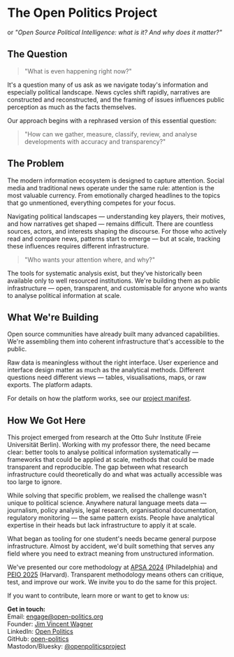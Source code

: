 


# The Open Politics Project

or *"Open Source Political Intelligence: what is it? And why does it matter?"*

## The Question
> "What is even happening right now?"

It's a question many of us ask as we navigate today's information and especially political landscape. News cycles shift rapidly, narratives are constructed and reconstructed, and the framing of issues influences public perception as much as the facts themselves.

Our approach begins with a rephrased version of this essential question:

> "How can we gather, measure, classify, review, and analyse developments with accuracy and transparency?"

## The Problem
The modern information ecosystem is designed to capture attention. Social media and traditional news operate under the same rule: attention is the most valuable currency. From emotionally charged headlines to the topics that go unmentioned, everything competes for your focus.

Navigating political landscapes — understanding key players, their motives, and how narratives get shaped — remains difficult. There are countless sources, actors, and interests shaping the discourse. For those who actively read and compare news, patterns start to emerge — but at scale, tracking these influences requires different infrastructure.

> "Who wants your attention where, and why?"

The tools for systematic analysis exist, but they've historically been available only to well resourced institutions. We're building them as public infrastructure — open, transparent, and customisable for anyone who wants to analyse political information at scale.

## What We're Building
Open source communities have already built many advanced capabilities. We're assembling them into coherent infrastructure that's accessible to the public.

Raw data is meaningless without the right interface. User experience and interface design matter as much as the analytical methods. Different questions need different views — tables, visualisations, maps, or raw exports. The platform adapts.

For details on how the platform works, see our [project manifest](https://github.com/open-politics/open-politics-hq).

## How We Got Here
This project emerged from research at the Otto Suhr Institute (Freie Universität Berlin). Working with my professor there, the need became clear: better tools to analyse political information systematically — frameworks that could be applied at scale, methods that could be made transparent and reproducible. The gap between what research infrastructure could theoretically do and what was actually accessible was too large to ignore.

While solving that specific problem, we realised the challenge wasn't unique to political science. Anywhere natural language meets data — journalism, policy analysis, legal research, organisational documentation, regulatory monitoring — the same pattern exists. People have analytical expertise in their heads but lack infrastructure to apply it at scale.

What began as tooling for one student's needs became general purpose infrastructure. Almost by accident, we'd built something that serves any field where you need to extract meaning from unstructured information.

We've presented our core methodology at [APSA 2024](https://convention2.allacademic.com/one/apsa/apsa24/index.php?program_focus=view_paper&selected_paper_id=2148195&cmd=online_program_direct_link&sub_action=online_program) (Philadelphia) and [PEIO 2025](https://www.peio.me/wp-content/uploads/PEIO17/submission_124.pdf) (Harvard). Transparent methodology means others can critique, test, and improve our work. We invite you to do the same for this project. 

If you want to contribute, learn more or want to get to know us:

**Get in touch:**  
Email: [engage@open-politics.org](mailto:engage@open-politics.org)  
Founder: [Jim Vincent Wagner](https://www.linkedin.com/in/jim-vincent-wagner-051818257)  
LinkedIn: [Open Politics](https://linkedin.com/company/102941572/)  
GitHub: [open-politics](https://github.com/open-politics)  
Mastodon/Bluesky: [@openpoliticsproject](https://mastodon.social/@openpoliticsproject)